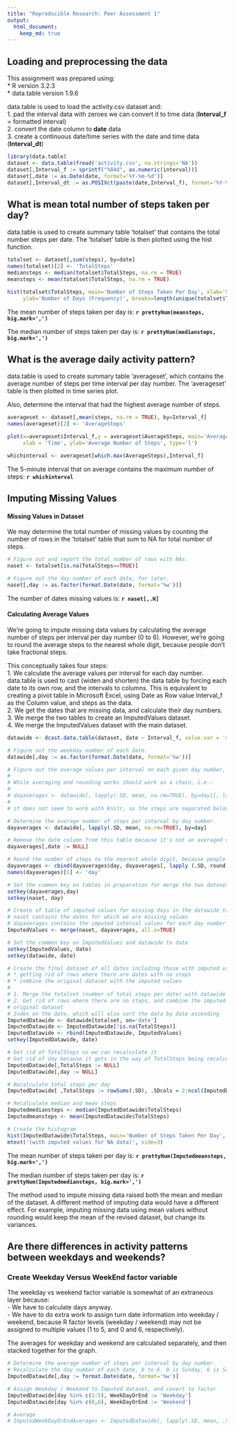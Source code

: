 ```yaml
---
title: "Reproducible Research: Peer Assessment 1"
output: 
  html_document:
    keep_md: true
---
```


## Loading and preprocessing the data
This assignment was prepared using:  
* R version 3.2.3  
* data.table version 1.9.6

data.table is used to load the activity.csv dataset and:  
1. pad the interval data with zeroes we can convert it to time data (**Interval_f** = formatted interval)  
2. convert the date column to **date** data  
3. create a continuous date/time series with the date and time data (**Interval_dt**)  


```r
library(data.table)
dataset <- data.table(fread('activity.csv', na.strings='NA'))
dataset[,Interval_f := sprintf("%04d", as.numeric(interval))]
dataset[,date := as.Date(date, format='%Y-%m-%d')] 
dataset[,Interval_dt := as.POSIXct(paste(date,Interval_f), format='%Y-%m-%d %H%M')]  
```

## What is mean total number of steps taken per day?

data.table is used to create summary table 'totalset' that contains the total number steps per date. The 'totalset' table is then plotted using the hist function.

```r
totalset <- dataset[,sum(steps), by=date]
names(totalset)[2] <- 'TotalSteps'
mediansteps <- median(totalset$TotalSteps, na.rm = TRUE)
meansteps <- mean(totalset$TotalSteps, na.rm = TRUE)

hist(totalset$TotalSteps, main='Number of Steps Taken Per Day', xlab='Steps Taken Per Day',
     ylab='Number of Days (Frequency)', breaks=length(unique(totalset$TotalSteps)))  
```

The mean number of steps taken per day is: **`r prettyNum(meansteps, big.mark=',')`**

The median number of steps taken per day is: **`r prettyNum(mediansteps, big.mark=',')`**

## What is the average daily activity pattern?

data.table is used to create summary table 'averageset', which contains the average number of steps per time interval per day number. The 'averageset' table is then plotted in time series plot.

Also, determine the interval that had the highest average number of steps.
```r
averageset <- dataset[,mean(steps, na.rm = TRUE), by=Interval_f]
names(averageset)[2] <- 'AverageSteps'

plot(x=averageset$Interval_f,y = averageset$AverageSteps, main='Average Daily Pattern',
     xlab = 'Time', ylab='Average Number of Steps', type='l')

whichinterval <- averageset[which.max(AverageSteps),Interval_f]
```

The 5-minute interval that on average contains the maximum number of steps: **`r whichinterval`**

## Imputing Missing Values

#### Missing Values in Dataset
We may determine the total number of missing values by counting the number of rows in the 'totalset' table that sum to NA for total number of steps.

```r
# Figure out and report the total number of rows with NAs. 
naset <- totalset[is.na(TotalSteps==TRUE)]

# Figure out the day number of each date, for later.
naset[,day := as.factor(format.Date(date, format='%w'))]
```

The number of dates missing values is: **`r naset[,.N]`**

#### Calculating Average Values 

We're going to impute missing data values by calculating the average number of steps per interval per day number (0 to 6). However, we're going to round the average steps to the nearest whole digit, because people don't take fractional steps.

This conceptually takes four steps:  
1. We calculate the average values per interval for each day number. data.table is used to cast (widen and shorten) the data table by forcing each date to its own row, and the intervals to columns. This is equivalent to creating a pivot table in Microsoft Excel, using Date as Row value Interval_f as the Column value, and steps as the data.  
2. We get the dates that are missing data, and calculate their day numbers.  
3. We merge the two tables to create an ImputedValues dataset.  
4. We merge the ImputedValues dataset with the main dataset.  

```r
datawide <- dcast.data.table(dataset, date ~ Interval_f, value.var = 'steps')

# Figure out the weekday number of each date.
datawide[,day := as.factor(format.Date(date, format='%w'))]

# Figure out the average values per interval on each given day number, but round to the nearest digit because people don't take fractional steps. This will obviously skew the median and average steps.
#
# While averaging and rounding works should work as a chain, i.e.:
#
# dayaverages <- datawide[, lapply(.SD, mean, na.rm=TRUE), by=day][, lapply (.SD, round), .SDcols=2:ncol(dayaverages)]
#
# it does not seem to work with Knitr, so the steps are separated below

# Determine the average number of steps per interval by day number.
dayaverages <- datawide[, lapply(.SD, mean, na.rm=TRUE), by=day]

# Remove the date column from this table because it's not an averaged value.
dayaverages[,date := NULL]

# Round the number of steps to the nearest whole digit, because people don't take fractional steps. The first column is day, so it won't be averaged, but we still need it as an identifier column.
dayaverages <- cbind(dayaverages$day, dayaverages[, lapply (.SD, round), .SDcols=2:ncol(dayaverages)])
names(dayaverages)[1] <- 'day'

# Set the common key on tables in preparation for merge the two datasets
setkey(dayaverages,day)
setkey(naset, day)

# Create of table of imputed values for missing days in the datawide table.
# naset contains the dates for which we are missing values
# dayaverages contains the imputed interval values for each day number
ImputedValues <- merge(naset, dayaverages, all.x=TRUE)

# Set the common key on ImputedValues and datawide to date
setkey(ImputedValues, date)
setkey(datawide, date)

# Create the final dataset of all dates including those with imputed values. While the R data.table package is pretty strong with column manipulation, it is less so with row manipulation. There is no easy way to update rows. So we're going to do a SQL UPDATE in two steps:
# * getting rid of rows where there are dates with no steps
# * combine the original dataset with the imputed values
#
# 1. Merge the totalset (number of total steps per date) with datawide  
# 2. Get rid of rows where there are no steps, and combine the imputed values with the
# original dataset
# Index on the date, which will also sort the data by date ascending
ImputedDatawide <- datawide[totalset, on='date']
ImputedDatawide <- ImputedDatawide[!is.na(TotalSteps)]
ImputedDatawide <- rbind(ImputedDatawide, ImputedValues)
setkey(ImputedDatawide, date)

# Get rid of TotalSteps so we can recalculate it
# Get rid of day because it gets in the way of TotalSteps being recalculated (specifically, the .SDCols parameter)
ImputedDatawide[,TotalSteps := NULL]
ImputedDatawide[,day := NULL]

# Recalculate total steps per day
ImputedDatawide[ ,TotalSteps := rowSums(.SD), .SDcols = 2:ncol(ImputedDatawide)]

# Recalculate median and mean steps
Imputedmediansteps <- median(ImputedDatawide$TotalSteps)
Imputedmeansteps <- mean(ImputedDatawide$TotalSteps)

# Create the histogram
hist(ImputedDatawide$TotalSteps, main='Number of Steps Taken Per Day', xlab='Steps Taken Per Day', ylab='Number of Days (Frequency)', breaks=length(unique(ImputedDatawide$TotalSteps)))
mtext('(with imputed values for NA data)', side=3) 

```

The mean number of steps taken per day is: **`r prettyNum(Imputedmeansteps, big.mark=',')`**

The median number of steps taken per day is: **`r prettyNum(Imputedmediansteps, big.mark=',')`**

The method used to impute missing data raised both the mean and median of the dataset. A different method of imputing data would have a different effect. For example, imputing missing data using mean values without rounding would keep the mean of the revised dataset, but change its variances.

## Are there differences in activity patterns between weekdays and weekends?

### Create Weekday Versus WeekEnd factor variable
The weekday vs weekend factor variable is somewhat of an extraneous layer because:  
- We have to calculate days anyway.  
- We have to do extra work to assign turn date information into weekday / weekend, because R factor levels (weekday / weekend) may not be assigned to multiple values (1 to 5, and 0 and 6, respectively).

The averages for weekday and weekend are calculated separately, and then stacked together for the graph.

```r
# Determine the average number of steps per interval by day number.
# Recalculate the day number of each date, 0 to 6. 0 is Sunday, 6 is Saturday.
ImputedDatawide[,day := format.Date(date, format='%w')]

# Assign Weekday / Weekend to Imputed dataset, and covert to factor
ImputedDatawide[day %in% c(1:5), WeekDayOrEnd := 'Weekday']
ImputedDatawide[day %in% c(0,6), WeekDayOrEnd := 'Weekend']

# Average 
# ImputedWeekDayOrEndAverages <- ImputedDatawide[, lapply(.SD, mean, .SDcols=2:(ncol(ImputedDatawide)-3)), by=WeekDayOrEnd['Weekday']]

```
